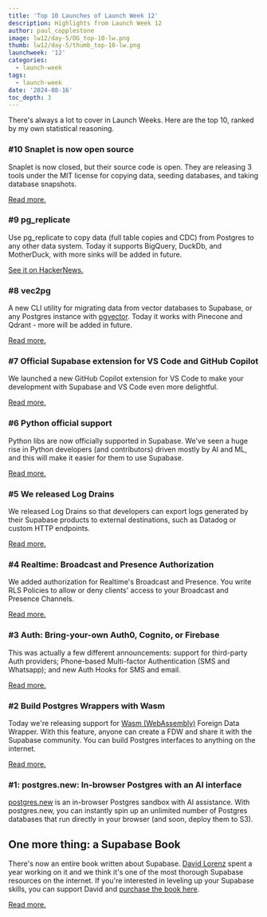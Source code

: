 ```yaml
---
title: 'Top 10 Launches of Launch Week 12'
description: Highlights from Launch Week 12
author: paul_copplestone
image: lw12/day-5/OG_top-10-lw.png
thumb: lw12/day-5/thumb_top-10-lw.png
launchweek: '12'
categories:
  - launch-week
tags:
  - launch-week
date: '2024-08-16'
toc_depth: 3
---
```


There's always a lot to cover in Launch Weeks. Here are the top 10, ranked by my own statistical reasoning.

### #10 Snaplet is now open source

Snaplet is now closed, but their source code is open. They are releasing 3 tools under the MIT license for copying data, seeding databases, and taking database snapshots.

[Read more.](/blog/snaplet-is-now-open-source)

### #9 pg_replicate

Use pg_replicate to copy data (full table copies and CDC) from Postgres to any other data system. Today it supports BigQuery, DuckDb, and MotherDuck, with more sinks will be added in future.

[See it on HackerNews.](https://news.ycombinator.com/item?id=41209994)

### #8 vec2pg

A new CLI utility for migrating data from vector databases to Supabase, or any Postgres instance with [pgvector](https://github.com/pgvector/pgvector). Today it works with Pinecone and Qdrant - more will be added in future.

[Read more.](/blog/vec2pg)

### #7 Official Supabase extension for VS Code and GitHub Copilot

We launched a new GitHub Copilot extension for VS Code to make your development with Supabase and VS Code even more delightful.

[Read more.](/blog/github-copilot-extension-for-vs-code)

### #6 Python official support

Python libs are now officially supported in Supabase. We've seen a huge rise in Python developers (and contributors) driven mostly by AI and ML, and this will make it easier for them to use Supabase.

[Read more.](/blog/python-support)

### #5 We released Log Drains

We released Log Drains so that developers can export logs generated by their Supabase products to external destinations, such as Datadog or custom HTTP endpoints.

[Read more.](/blog/log-drains)

### #4 Realtime: Broadcast and Presence Authorization

We added authorization for Realtime's Broadcast and Presence. You write RLS Policies to allow or deny clients' access to your Broadcast and Presence Channels.

[Read more.](/blog/supabase-realtime-broadcast-and-presence-authorization)

### #3 Auth: Bring-your-own Auth0, Cognito, or Firebase

This was actually a few different announcements: support for third-party Auth providers; Phone-based Multi-factor Authentication (SMS and Whatsapp); and new Auth Hooks for SMS and email.

[Read more.](/blog/third-party-auth-mfa-phone-send-hooks)

### #2 Build Postgres Wrappers with Wasm

Today we're releasing support for [Wasm (WebAssembly)](https://webassembly.org/) Foreign Data Wrapper. With this feature, anyone can create a FDW and share it with the Supabase community. You can build Postgres interfaces to anything on the internet.

[Read more.](/blog/postgres-foreign-data-wrappers-with-wasm)

### #1: postgres.new: In-browser Postgres with an AI interface

[postgres.new](https://postgres.new/) is an in-browser Postgres sandbox with AI assistance. With postgres.new, you can instantly spin up an unlimited number of Postgres databases that run directly in your browser (and soon, deploy them to S3).

## One more thing: a Supabase Book

There's now an entire book written about Supabase. [David Lorenz](https://x.com/activenode) spent a year working on it and we think it's one of the most thorough Supabase resources on the internet. If you're interested in leveling up your Supabase skills, you can support David and [purchase the book here](https://supa.guide).

[Read more.](/blog/supabase-book-by-david-lorenz)
